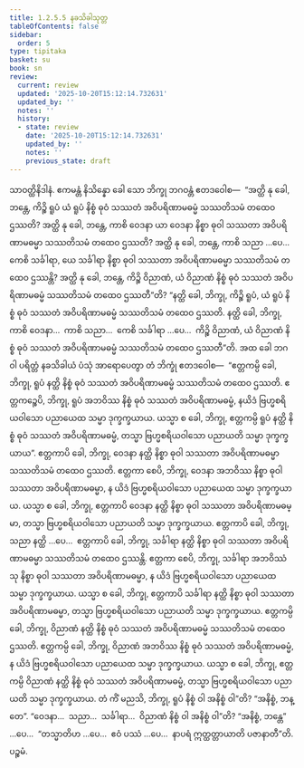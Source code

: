 ```yaml
---
title: 1.2.5.5 နခသိခါသုတ္တ
tableOfContents: false
sidebar:
  order: 5
type: tipitaka
basket: su
book: sn
review:
  current: review
  updated: '2025-10-20T15:12:14.732631'
  updated_by: ''
  notes: ''
  history:
  - state: review
    date: '2025-10-20T15:12:14.732631'
    updated_by: ''
    notes: ''
    previous_state: draft
---
```



<DynamicBreadcrumb />


<ReviewStatus review={frontmatter.review} showDetails={true} />

<HypothesisAnnotation frontmatter={frontmatter} />

<Division number="97" book="sn" e="ch" v="18" p="295">

<Paragraph number="611" book="sn">
သာဝတ္ထိနိဒါနံ. ဧကမန္တံ နိသိန္နော ခေါ သော ဘိက္ခု ဘဂဝန္တံ ဧတဒဝေါစ—  “အတ္ထိ နု ခေါ, ဘန္တေ, ကိဉ္စိ ရူပံ ယံ ရူပံ နိစ္စံ ဓုဝံ သဿတံ အဝိပရိဏာမဓမ္မံ သဿတိသမံ တထေဝ ဌဿတိ? အတ္ထိ နု ခေါ, ဘန္တေ, ကာစိ ဝေဒနာ ယာ ဝေဒနာ နိစ္စာ ဓုဝါ သဿတာ အဝိပရိဏာမဓမ္မာ သဿတိသမံ တထေဝ ဌဿတိ? အတ္ထိ နု ခေါ, ဘန္တေ, ကာစိ သညာ …ပေ…  ကေစိ သင်္ခါရာ, ယေ သင်္ခါရာ နိစ္စာ ဓုဝါ သဿတာ အဝိပရိဏာမဓမ္မာ သဿတိသမံ တထေဝ ဌဿန္တိ? အတ္ထိ နု ခေါ, ဘန္တေ, ကိဉ္စိ ဝိညာဏံ, ယံ ဝိညာဏံ နိစ္စံ ဓုဝံ သဿတံ အဝိပရိဏာမဓမ္မံ သဿတိသမံ တထေဝ ဌဿတီ”တိ? “နတ္ထိ ခေါ, ဘိက္ခု, ကိဉ္စိ ရူပံ, ယံ ရူပံ နိစ္စံ ဓုဝံ သဿတံ အဝိပရိဏာမဓမ္မံ သဿတိသမံ တထေဝ ဌဿတိ. နတ္ထိ ခေါ, ဘိက္ခု, ကာစိ ဝေဒနာ…  ကာစိ သညာ…  ကေစိ သင်္ခါရာ …ပေ…  ကိဉ္စိ ဝိညာဏံ, ယံ ဝိညာဏံ နိစ္စံ ဓုဝံ သဿတံ အဝိပရိဏာမဓမ္မံ သဿတိသမံ တထေဝ ဌဿတီ”တိ.
</Paragraph>

<Paragraph number="612" book="sn">
အထ ခေါ ဘဂဝါ ပရိတ္တံ နခသိခါယံ ပံသုံ အာရောပေတွာ တံ ဘိက္ခုံ ဧတဒဝေါစ—  “ဧတ္တကမ္ပိ ခေါ, ဘိက္ခု, ရူပံ နတ္ထိ နိစ္စံ ဓုဝံ သဿတံ အဝိပရိဏာမဓမ္မံ သဿတိသမံ တထေဝ ဌဿတိ. ဧတ္တကဉ္စေပိ, ဘိက္ခု, ရူပံ အဘဝိဿ နိစ္စံ ဓုဝံ သဿတံ အဝိပရိဏာမဓမ္မံ, နယိဒံ ဗြဟ္မစရိယဝါသော ပညာယေထ သမ္မာ ဒုက္ခက္ခယာယ. ယသ္မာ စ ခေါ, ဘိက္ခု, ဧတ္တကမ္ပိ ရူပံ နတ္ထိ နိစ္စံ ဓုဝံ သဿတံ အဝိပရိဏာမဓမ္မံ, တသ္မာ ဗြဟ္မစရိယဝါသော ပညာယတိ သမ္မာ ဒုက္ခက္ခယာယ”.
</Paragraph>

<Paragraph number="613" book="sn">
ဧတ္တကာပိ ခေါ, ဘိက္ခု, ဝေဒနာ နတ္ထိ နိစ္စာ ဓုဝါ သဿတာ အဝိပရိဏာမဓမ္မာ သဿတိသမံ တထေဝ ဌဿတိ. ဧတ္တကာ စေပိ, ဘိက္ခု, ဝေဒနာ အဘဝိဿ နိစ္စာ ဓုဝါ သဿတာ အဝိပရိဏာမဓမ္မာ, န ယိဒံ ဗြဟ္မစရိယဝါသော ပညာယေထ သမ္မာ ဒုက္ခက္ခယာယ. ယသ္မာ စ ခေါ, ဘိက္ခု, ဧတ္တကာပိ ဝေဒနာ နတ္ထိ နိစ္စာ ဓုဝါ သဿတာ အဝိပရိဏာမဓမ္မာ, တသ္မာ ဗြဟ္မစရိယဝါသော ပညာယတိ သမ္မာ ဒုက္ခက္ခယာယ.
</Paragraph>

<Paragraph number="614" book="sn">
ဧတ္တကာပိ ခေါ, ဘိက္ခု, သညာ နတ္ထိ …ပေ…  ဧတ္တကာပိ ခေါ, ဘိက္ခု, သင်္ခါရာ နတ္ထိ နိစ္စာ ဓုဝါ သဿတာ အဝိပရိဏာမဓမ္မာ သဿတိသမံ တထေဝ ဌဿန္တိ. ဧတ္တကာ စေပိ, ဘိက္ခု, သင်္ခါရာ အဘဝိဿံသု နိစ္စာ ဓုဝါ သဿတာ အဝိပရိဏာမဓမ္မာ, န ယိဒံ ဗြဟ္မစရိယဝါသော ပညာယေထ သမ္မာ ဒုက္ခက္ခယာယ. ယသ္မာ စ ခေါ, ဘိက္ခု, ဧတ္တကာပိ သင်္ခါရာ နတ္ထိ နိစ္စာ ဓုဝါ သဿတာ အဝိပရိဏာမဓမ္မာ, တသ္မာ ဗြဟ္မစရိယဝါသော ပညာယတိ သမ္မာ ဒုက္ခက္ခယာယ.
</Paragraph>

<Paragraph number="615" book="sn">
ဧတ္တကမ္ပိ ခေါ, ဘိက္ခု, ဝိညာဏံ နတ္ထိ နိစ္စံ ဓုဝံ သဿတံ အဝိပရိဏာမဓမ္မံ သဿတိသမံ တထေဝ ဌဿတိ. ဧတ္တကမ္ပိ ခေါ, ဘိက္ခု, ဝိညာဏံ အဘဝိဿ နိစ္စံ ဓုဝံ သဿတံ အဝိပရိဏာမဓမ္မံ, န ယိဒံ ဗြဟ္မစရိယဝါသော ပညာယေထ သမ္မာ ဒုက္ခက္ခယာယ. ယသ္မာ စ ခေါ, ဘိက္ခု, ဧတ္တကမ္ပိ ဝိညာဏံ နတ္ထိ နိစ္စံ ဓုဝံ သဿတံ အဝိပရိဏာမဓမ္မံ, တသ္မာ ဗြဟ္မစရိယဝါသော ပညာယတိ သမ္မာ ဒုက္ခက္ခယာယ.
</Paragraph>

<Paragraph number="616" book="sn">
တံ ကိံ မညသိ, ဘိက္ခု, ရူပံ နိစ္စံ ဝါ အနိစ္စံ ဝါ”တိ? “အနိစ္စံ, ဘန္တေ”. “ဝေဒနာ…  သညာ…  သင်္ခါရာ…  ဝိညာဏံ နိစ္စံ ဝါ အနိစ္စံ ဝါ”တိ? “အနိစ္စံ, ဘန္တေ” …ပေ…  “တသ္မာတိဟ …ပေ…  ဧဝံ ပဿံ …ပေ…  နာပရံ ဣတ္ထတ္တာယာတိ ပဇာနာတီ”တိ.

</Paragraph>
</Division>

<Paragraph number="617" type="center" book="sn">
ပဉ္စမံ.
</Paragraph>